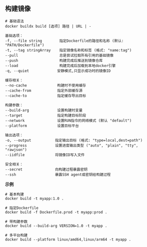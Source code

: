 ## 构建镜像

```text
# 基础语法
docker buildx build [选项] 路径 | URL | -

基础选项：
-f, --file string        指定Dockerfile的路径和名称 (默认: "PATH/Dockerfile")
-t, --tag stringArray    指定镜像名称和标签 (格式: "name:tag")
--pull                   总是尝试拉取所有引用的基础镜像
--push                   构建完成后推送到镜像仓库
--load                   构建完成后加载到本地docker引擎
-q, --quiet             安静模式,只显示成功时的镜像ID

缓存相关：
--no-cache              构建时不使用缓存
--cache-from            指定外部缓存源
--cache-to              指定缓存导出目标

构建参数：
--build-arg             设置构建时变量
--target                指定构建目标阶段
--network               设置RUN指令的网络模式 (默认 "default")
--platform              设置目标平台

输出选项：
-o, --output           指定输出目标 (格式: "type=local,dest=path")
--progress             设置进度输出类型 ("auto", "plain", "tty", "rawjson")
--iidfile              将镜像ID写入文件

安全相关：
--secret               向构建过程暴露密钥
--ssh                  暴露SSH agent或密钥给构建过程

```

**示例**

```text
# 基本构建
docker build -t myapp:1.0 .

# 指定Dockerfile
docker build -f Dockerfile.prod -t myapp:prod .

# 带构建参数
docker build --build-arg VERSION=1.0 -t myapp .

# 多平台构建
docker build --platform linux/amd64,linux/arm64 -t myapp .
```


<DockerBuildBuilder/>
